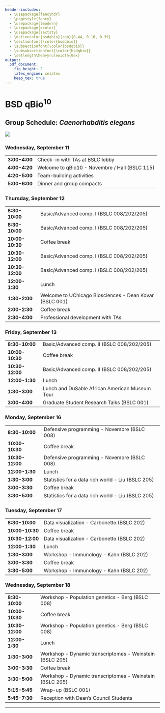 ```yaml
---
header-includes:
  - \usepackage{fancyhdr}
  - \pagestyle{fancy}
  - \usepackage{lmodern}
  - \usepackage{xcolor}
  - \usepackage{sectsty}
  - \definecolor{bsdqbio}{rgb}{0.44, 0.16, 0.39}
  - \sectionfont{\color{bsdqbio}}
  - \subsectionfont{\color{bsdqbio}}
  - \subsubsectionfont{\color{bsdqbio}}
  - \setlength\heavyrulewidth{0ex}
output:
  pdf_document:
    fig_height: 2
    latex_engine: xelatex
    keep_tex: true
---
```

# BSD qBio$^{10}$ 

## Group Schedule: *Caenorhabditis elegans*
 ![](https://github.com/StefanoAllesina/BSD-QBio5/raw/master/logo_group/Caenorhabditis_elegans.png)     

### Wednesday, September 11 

------------------    ----------------------------------------------------------
**3:00-4:00**         Check-in with TAs at BSLC lobby                           
**4:00-4:20**         Welcome to qBio10 - Novembre / Hall (BSLC 115)            
**4:20-5:00**         Team-building activities                                  
**5:00-6:00**         Dinner and group compacts                                 
------------------    ----------------------------------------------------------

### Thursday, September 12 

------------------    ----------------------------------------------------------
**8:30-10:00**        Basic/Advanced comp. I (BSLC 008/202/205)                 
**8:30-10:00**        Basic/Advanced comp. I (BSLC 008/202/205)                 
**10:00-10:30**       Coffee break                                              
**10:30-12:00**       Basic/Advanced comp. I (BSLC 008/202/205)                 
**10:30-12:00**       Basic/Advanced comp. I (BSLC 008/202/205)                 
**12:00-1:30**        Lunch                                                     
**1:30-2:00**         Welcome to UChicago Biosciences - Dean Kovar (BSLC 001)   
**2:00-2:30**         Coffee break                                              
**2:30-4:00**         Professional development with TAs                         
------------------    ----------------------------------------------------------

### Friday, September 13 

------------------    ----------------------------------------------------------
**8:30-10:00**        Basic/Advanced comp. II (BSLC 008/202/205)                
**10:00-10:30**       Coffee break                                              
**10:30-12:00**       Basic/Advanced comp. II (BSLC 008/202/205)                
**12:00-1:30**        Lunch                                                     
**1:30-3:00**          Lunch and DuSable African American Museum Tour           
**3:00-4:00**         Graduate Student Research Talks (BSLC 001)                
------------------    ----------------------------------------------------------

### Monday, September 16 

------------------    ----------------------------------------------------------
**8:30-10:00**        Defensive programming - Novembre (BSLC 008)               
**10:00-10:30**       Coffee break                                              
**10:30-12:00**       Defensive programming - Novembre (BSLC 008)               
**12:00-1:30**        Lunch                                                     
**1:30-3:00**         Statistics for a data rich world - Liu (BSLC 205)         
**3:00-3:30**         Coffee break                                              
**3:30-5:00**         Statistics for a data rich world - Liu (BSLC 205)         
------------------    ----------------------------------------------------------

### Tuesday, September 17 

------------------    ----------------------------------------------------------
**8:30-10:00**        Data visualization - Carbonetto (BSLC 202)                
**10:00-10:30**       Coffee break                                              
**10:30-12:00**       Data visualization - Carbonetto (BSLC 202)                
**12:00-1:30**        Lunch                                                     
**1:30-3:00**         Workshop - Immunology - Kahn (BSLC 202)                   
**3:00-3:30**         Coffee break                                              
**3:30-5:00**         Workshop - Immunology - Kahn (BSLC 202)                   
------------------    ----------------------------------------------------------

### Wednesday, September 18 

------------------    ----------------------------------------------------------
**8:30-10:00**        Workshop - Population genetics - Berg (BSLC 008)          
**10:00-10:30**       Coffee break                                              
**10:30-12:00**       Workshop - Population genetics - Berg (BSLC 008)          
**12:00-1:30**        Lunch                                                     
**1:30-3:00**         Workshop - Dynamic transcriptomes - Weinstein (BSLC 205)  
**3:00-3:30**         Coffee break                                              
**3:30-5:00**         Workshop - Dynamic transcriptomes - Weinstein (BSLC 205)  
**5:15-5:45**         Wrap-up (BSLC 001)                                        
**5:45-7:30**         Reception with Dean's Council Students                    
------------------    ----------------------------------------------------------



-------

